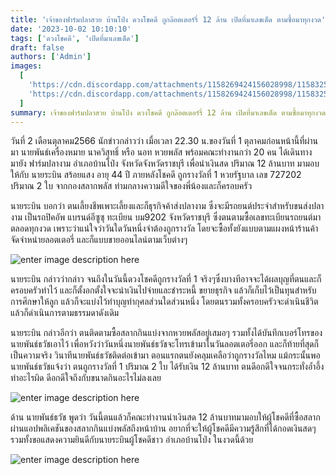 ```yaml
---
title: 'เจ้าของฟาร์มปลาสวย บ้านโป่ง ดวงโชคดี ถูกล๊อตเตอร์รี่ 12 ล้าน เปิดที่มาเลขเด็ด ตามซื้อมาทุกงวด'
date: '2023-10-02 10:10:10'
tags: ['ดวงโชคดี', 'เปิดที่มาเลขเด็ด']
draft: false
authors: ['Admin']
images:
  [
    'https://cdn.discordapp.com/attachments/1158269424156028998/1158325948794535976/2-2_.jpg?ex=6548a99a&is=6536349a&hm=54fdd5b97d087c0b15dfd942d5762ecb6b336a4850e484179201b499c250b701&',
    'https://cdn.discordapp.com/attachments/1158269424156028998/1158325949369159740/60c91bc83d923f61.jpg?ex=6548a99a&is=6536349a&hm=5996e7095a386a67b2bd4240b9e2b8e1ced378a37347a0d64a8d6f99796f12ca&',
  ]
summary: เจ้าของฟาร์มปลาสวย บ้านโป่ง ดวงโชคดี ถูกล๊อตเตอร์รี่ 12 ล้าน เปิดที่มาเลขเด็ด ตามซื้อมาทุกงวด เปิดเผย หวังว่าวันหนึ่ง นอท ลอตเตอรี่พลัส จะโทรศัพท์หาวันสลากกินแบ่งออก
---
```


วันที่ 2 เดือนตุลาคม2566 นักข่าวกล่าวว่า เมื่อเวลา 22.30 น.ของวันที่ 1 ตุลาคมก่อนหน้านี้ที่ผ่านมา นายพันธ์เครื่องหมาย นาควิสุทธิ์ หรือ นอท หวยพลัส พร้อมคณะทำงานกว่า 20 คน ได้เดินทางมายัง ฟาร์มปลางาม อำเภอบ้านโป่ง จังหวัดจังหวัดราชบุรี เพื่อนำเงินสด ปริมาณ 12 ล้านบาท มามอบให้กับ นายระบิน สร้อยแสง อายุ 44 ปี ภายหลังโชคดี ถูกรางวัลที่ 1 หวยรัฐบาล เลข 727202 ปริมาณ 2 ใบ จากกองสลากพลัส ท่ามกลางความดีใจของพี่น้องและก็ครอบครัว

นายระบิน บอกว่า ตนเลี้ยงชีพเพาะเลี้ยงและก็ธุรกิจค้าส่งปลางาม ซึ่งจะมีรถยนต์ประจำสำหรับขนส่งปลางาม เป็นรถปิคอัพ แบรนด์อีซูซุ ทะเบียน บม9202 จังหวัดราชบุรี ซึ่งตนตามซื้อเลขทะเบียนรถยนต์มาตลอดทุกงวด เพราะว่าแน่ใจว่าวันใดวันหนึ่งจำต้องถูกรางวัล โดยจะซื้อทั้งยังแบบตามแผงหน้าร้านค้าจัดจำหน่ายลอตเตอรี่ และก็แบบขายออนไลน์ตามเว็บต่างๆ

![enter image description here](https://cdn.discordapp.com/attachments/1158269424156028998/1158325948794535976/2-2_.jpg?ex=6548a99a&is=6536349a&hm=54fdd5b97d087c0b15dfd942d5762ecb6b336a4850e484179201b499c250b701&)

นายระบิน กล่าวว่ากล่าว จนถึงในวันนี้ดวงโชคดีถูกรางวัลที่ 1 จริงๆซึ่งบางทีอาจจะได้ผลบุญที่ตนและก็ครอบครัวทำไว้ และก็ตั้งอกตั้งใจจะนำเงินไปจ่ายและชำระหนี้ ขยายธุรกิจ แล้วก็เก็บไว้เป็นทุนสำหรับการศึกษาให้ลูก แล้วก็จะแบ่งไว้ทำบุญทำกุศลส่วนใดส่วนหนึ่ง โดยตนรวมทั้งครอบครัวจะดำเนินชีวิต แล้วก็ดำเนินการตามธรรมดาดังเดิม

นายระบิน กล่าวอีกว่า ตนติดตามซื้อสลากกินแบ่งจากหวยพลัสอยู่เสมอๆ รวมทั้งได้บันทึกเบอร์โทรของนายพันธ์ธวัชเอาไว้ เพื่อหวังว่าวันหนึ่งนายพันธ์ธวัชจะโทรเข้ามาในวันลอตเตอรี่ออก และก็ท้ายที่สุดก็เป็นความจริง วินาทีนายพันธ์ธวัชติดต่อเข้ามา ตอนแรกตนยังคลุมเคลือว่าถูกรางวัลไหม แม้กระนั้นพอนายพันธ์ธวัชแจ้งว่า ตนถูกรางวัลที่ 1 ปริมาณ 2 ใบ ได้รับเงิน 12 ล้านบาท ตนดีอกดีใจจนกระทั่งอ้ำอึ้งทำอะไรผิด ดีอกดีใจถึงกับขนาดกินอะไรไม่ลงเลย

![enter image description here](https://cdn.discordapp.com/attachments/1158269424156028998/1158325949130100789/2-5_.jpg?ex=6548a99a&is=6536349a&hm=e76ecd96924a5714b60ac8cb648912f036d97484a6687dd71b1229053c05b0c0&)

ด้าน นายพันธ์ธวัช พูดว่า วันนี้ตนแล้วก็คณะทำงานนำเงินสด 12 ล้านบาทมามอบให้ผู้โชคดีที่ซื้อสลากผ่านแอปพลิเคชันของสลากกินแบ่งพลัสถึงหน้าบ้าน อยากที่จะให้ผู้โชคดีมีความรู้สึกที่ได้กอดเงินสดๆรวมทั้งขอแสดงความยินดีกับนายระบินผู้โชคดีชาว อำเภอบ้านโป่ง ในงวดนี้ด้วย

![enter image description here](https://cdn.discordapp.com/attachments/1158269424156028998/1158325949369159740/60c91bc83d923f61.jpg?ex=6548a99a&is=6536349a&hm=5996e7095a386a67b2bd4240b9e2b8e1ced378a37347a0d64a8d6f99796f12ca&)
